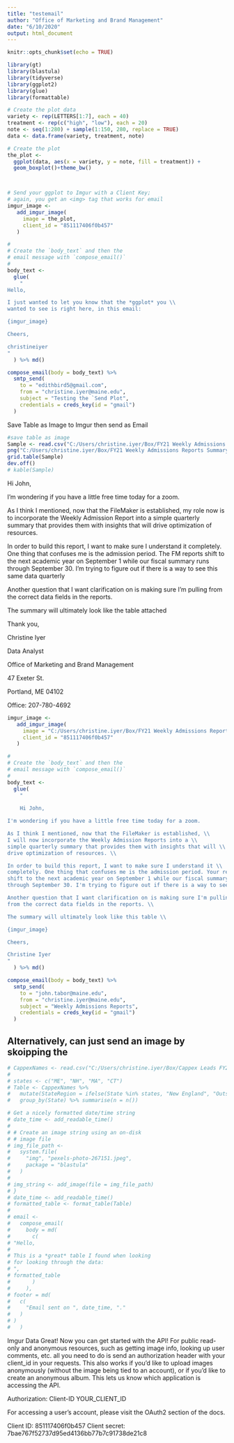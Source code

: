 ```yaml
---
title: "testemail"
author: "Office of Marketing and Brand Management"
date: "6/10/2020"
output: html_document
---
```


```r
knitr::opts_chunk$set(echo = TRUE)
```


```r
library(gt)
library(blastula)
library(tidyverse)
library(ggplot2)
library(glue)
library(formattable)

```

```r


# Create the plot data
variety <- rep(LETTERS[1:7], each = 40)
treatment <- rep(c("high", "low"), each = 20)
note <- seq(1:280) + sample(1:150, 280, replace = TRUE)
data <- data.frame(variety, treatment, note)

# Create the plot
the_plot <-
  ggplot(data, aes(x = variety, y = note, fill = treatment)) + 
  geom_boxplot()+theme_bw()



# Send your ggplot to Imgur with a Client Key;
# again, you get an <img> tag that works for email
imgur_image <-
   add_imgur_image(
     image = the_plot,
     client_id = "851117406f0b457"
   )

#
# Create the `body_text` and then the
# email message with `compose_email()`
#
body_text <-
  glue(
    "
Hello,

I just wanted to let you know that the *ggplot* you \\
wanted to see is right here, in this email:

{imgur_image}

Cheers,

christineiyer
"
  ) %>% md()

compose_email(body = body_text) %>%
  smtp_send(
    to = "edithbird5@gmail.com",
    from = "christine.iyer@maine.edu",
    subject = "Testing the `Send Plot",
    credentials = creds_key(id = "gmail")
  )
```

Save Table as Image to Imgur then send as Email


```r

#save table as image
Sample <- read.csv("C:/Users/christine.iyer/Box/FY21 Weekly Admissions Reports Summary to Inform Agency Campaigns/Sample.csv", header = T, stringsAsFactors = F)
png("C:/Users/christine.iyer/Box/FY21 Weekly Admissions Reports Summary to Inform Agency Campaigns/output.png", width=480,height=480,bg = "white")
grid.table(Sample)
dev.off()
# kable(Sample)
```

Hi John,

I'm wondering if you have a little free time today for a zoom. 

As I think I mentioned, now that the FileMaker is established, my role now is to incorporate the Weekly Admission Report into a simple quarterly summary that provides them with insights that will drive optimization of resources.

In order to build this report, I want to make sure I understand it completely. One thing that confuses me is the admission period. The FM reports shift to the next academic year on September 1 while our fiscal summary runs through September 30. I'm trying to figure out if there is a way to see this same data quarterly

Another question that I want clarification on  is making sure I'm pulling from the correct data fields in the reports. 

The summary will ultimately look like the table attached 


Thank you, 



Christine Iyer

Data Analyst  



Office of Marketing and Brand Management 

47 Exeter St. 

Portland, ME 04102 

Office: 207-780-4692

```r
imgur_image <-
   add_imgur_image(
     image = "C:/Users/christine.iyer/Box/FY21 Weekly Admissions Reports Summary to Inform Agency Campaigns/output.png",
     client_id = "851117406f0b457"
   )

#
# Create the `body_text` and then the
# email message with `compose_email()`
#
body_text <-
  glue(
    "
    
    Hi John,

I'm wondering if you have a little free time today for a zoom. 

As I think I mentioned, now that the FileMaker is established, \\
I will now incorporate the Weekly Admission Reports into a \\
simple quarterly summary that provides them with insights that will \\
drive optimization of resources. \\

In order to build this report, I want to make sure I understand it \\
completely. One thing that confuses me is the admission period. Your reports \\
shift to the next academic year on September 1 while our fiscal summary runs \\
through September 30. I'm trying to figure out if there is a way to see this same data quarterly.\\

Another question that I want clarification on is making sure I'm pulling \\
from the correct data fields in the reports. \\

The summary will ultimately look like this table \\

{imgur_image}

Cheers,

Christine Iyer
"
  ) %>% md()

compose_email(body = body_text) %>%
  smtp_send(
    to = "john.tabor@maine.edu",
    from = "christine.iyer@maine.edu",
    subject = "Weekly Admissions Reports",
    credentials = creds_key(id = "gmail")
  )
```

## Alternatively, can just send an image by skoipping the 

```r
# CappexNames <- read.csv("C:/Users/christine.iyer/Box/Cappex Leads FY20/FY20CappexLeads.csv", header = T, stringsAsFactors = F)
# 
# states <- c("ME", "NH", "MA", "CT")
# Table <- CappexNames %>% 
#   mutate(StateRegion = ifelse(State %in% states, "New England", "Outside NE")) %>% 
#   group_by(State) %>% summarise(n = n()) 
```


```r
# Get a nicely formatted date/time string
# date_time <- add_readable_time()
# 
# # Create an image string using an on-disk
# # image file
# img_file_path <-
#   system.file(
#     "img", "pexels-photo-267151.jpeg",
#     package = "blastula"
#   )
# 
# img_string <- add_image(file = img_file_path)
# }
# date_time <- add_readable_time()
# formatted_table <- format_table(Table)
# 
# email <-
#   compose_email(
#     body = md(
#       c(
# "Hello,
# 
# This is a *great* table I found when looking
# for looking through the data:
# ",
# formatted_table
#       )
#     ),
# footer = md(
#   c(
#     "Email sent on ", date_time, "."
#   )
# )
#   )
```

Imgur Data 
Great! Now you can get started with the API!
For public read-only and anonymous resources, such as getting image info, looking up user comments, etc. all you need to do is send an authorization header with your client_id in your requests. This also works if you'd like to upload images anonymously (without the image being tied to an account), or if you'd like to create an anonymous album. This lets us know which application is accessing the API.

Authorization: Client-ID YOUR_CLIENT_ID

For accessing a user's account, please visit the OAuth2 section of the docs.

Client ID:
851117406f0b457
Client secret:
7bae767f52737d95ed4136bb77b7c91738de21c8




